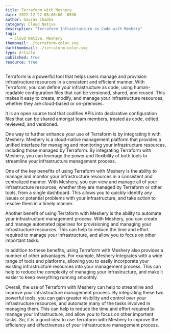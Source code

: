 ```yaml
---
title: Terraform with Meshery
date: 2022-12-22 08:00:00 -0530
author: Gaurav Chadha
category: Cloud Native
description: "Terraform Infrastructure as Code with Meshery"
tags:
  - Cloud Native, Meshery
thumbnail: ./terraform-color.svg
darkthumbnail: ./terraform-color.svg
type: Article
published: true
resource: true
---
```



<BlogWrapper>
<p>
    Terraform is a powerful tool that helps users manage and provision infrastructure resources in a consistent and efficient manner. With Terraform, you can define your infrastructure as code, using human-readable configuration files that can be versioned, shared, and reused. This makes it easy to create, modify, and manage your infrastructure resources, whether they are cloud-based or on-premises.
</p>
<div class="intro">
  <p>
     It is an open source tool that codifies APIs into declarative configuration files that can be shared amongst team members, treated as code, edited, reviewed, and versioned.
  </p>
</div>

<p>
    One way to further enhance your use of Terraform is by integrating it with Meshery. Meshery is a cloud-native management platform that provides a unified interface for managing and monitoring your infrastructure resources, including those managed by Terraform. By integrating Terraform with Meshery, you can leverage the power and flexibility of both tools to streamline your infrastructure management process.
</p>

<p>
    One of the key benefits of using Terraform with Meshery is the ability to manage and monitor your infrastructure resources in a consistent and centralized manner. With Meshery, you can view and manage all of your infrastructure resources, whether they are managed by Terraform or other tools, from a single dashboard. This allows you to quickly identify any issues or potential problems with your infrastructure, and take action to resolve them in a timely manner.
</p>

<p>
    Another benefit of using Terraform with Meshery is the ability to automate your infrastructure management process. With Meshery, you can create and manage automated pipelines for provisioning and managing your infrastructure resources. This can help to reduce the time and effort required to manage your infrastructure, and allow you to focus on other important tasks.
</p>

<p>
   In addition to these benefits, using Terraform with Meshery also provides a number of other advantages. For example, Meshery integrates with a wide range of tools and platforms, allowing you to easily incorporate your existing infrastructure resources into your management process. This can help to reduce the complexity of managing your infrastructure, and make it easier to keep everything running smoothly.
</p>

<p>
Overall, the use of Terraform with Meshery can help to streamline and improve your infrastructure management process. By integrating these two powerful tools, you can gain greater visibility and control over your infrastructure resources, and automate many of the tasks involved in managing them. This can help to reduce the time and effort required to manage your infrastructure, and allow you to focus on other important tasks. So, it is a good idea to use Terraform with Meshery to improve the efficiency and effectiveness of your infrastructure management process.
</p>

</BlogWrapper>
